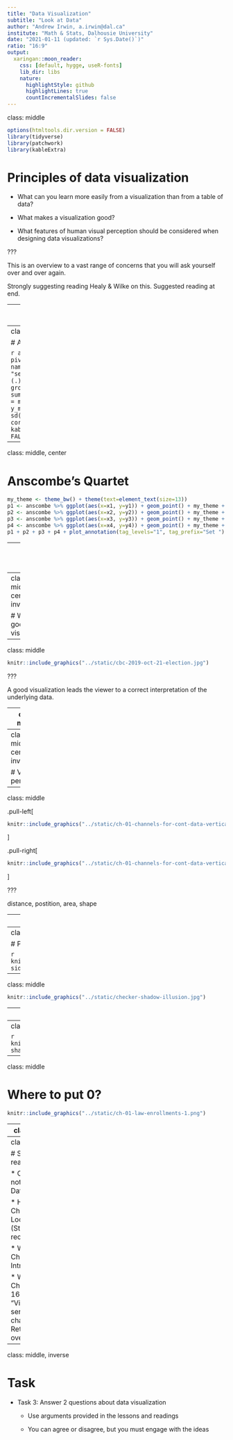 ```yaml
---
title: "Data Visualization"
subtitle: "Look at Data"
author: "Andrew Irwin, a.irwin@dal.ca"
institute: "Math & Stats, Dalhousie University"
date: "2021-01-11 (updated: `r Sys.Date()`)"
ratio: "16:9"
output:
  xaringan::moon_reader:
    css: [default, hygge, useR-fonts]
    lib_dir: libs
    nature:
      highlightStyle: github
      highlightLines: true
      countIncrementalSlides: false
---
```

class: middle

```r
options(htmltools.dir.version = FALSE)
library(tidyverse)
library(patchwork)
library(kableExtra)
```

# Principles of data visualization

* What can you learn more easily from a visualization than from a table of data?

* What makes a visualization good?

* What features of human visual perception should be considered when designing data visualizations?

???

This is an overview to a vast range of concerns that you will ask yourself over and over again.

Strongly suggesting reading Healy & Wilke on this. Suggested reading at end.

---
class: middle, center, inverse

# Why visualize data?

---
class: middle, center

# Anscombe's Quartet

```r
anscombe %>%
 pivot_longer(everything(),
   names_to = c(".value", "set"),
   names_pattern = "(.)(.)"
 ) %>% group_by(set) %>%
  summarize(n = n(), 
            x_mean = mean(x),
            x_sd = sd(x),
            y_mean = mean(y),
            y_sd = sd(y),
            correlation = cor(x,y)) %>%
  kable() %>%
  kable_styling(full_width = FALSE)
```

---
class: middle, center

# Anscombe's Quartet

```r
my_theme <- theme_bw() + theme(text=element_text(size=13))
p1 <- anscombe %>% ggplot(aes(x=x1, y=y1)) + geom_point() + my_theme + labs(x="", y="") + geom_smooth(method="lm")
p2 <- anscombe %>% ggplot(aes(x=x2, y=y2)) + geom_point() + my_theme + labs(x="", y="") + geom_smooth(method="lm")
p3 <- anscombe %>% ggplot(aes(x=x3, y=y3)) + geom_point() + my_theme + labs(x="", y="") + geom_smooth(method="lm")
p4 <- anscombe %>% ggplot(aes(x=x4, y=y4)) + geom_point() + my_theme + labs(x="", y="") + geom_smooth(method="lm")
p1 + p2 + p3 + p4 + plot_annotation(tag_levels="1", tag_prefix="Set ")
```

---
class: middle, center

# Datasaurus Dozen

```r
knitr::include_graphics("../static/datasaurus.gif")
```

---
class: middle, center, inverse

# What is a good visualization?


---
class: middle

```r
knitr::include_graphics("../static/cbc-2019-oct-21-election.jpg")
```

???

A good visualization leads the viewer to a correct interpretation of the underlying data.


---
class: middle

```r
knitr::include_graphics("../static/time-survey.jpeg")
```

???

Bad data. Or more realistically, the data are not what the reader thinks they are.


---
class: middle, center, inverse

# Visual perception


---
class: middle

.pull-left[
```r
knitr::include_graphics("../static/ch-01-channels-for-cont-data-vertical-A.png")
```
]

.pull-right[
```r
knitr::include_graphics("../static/ch-01-channels-for-cont-data-vertical-B.png")
```
]


???

distance, postition, area, shape


---
class: middle

# Proportions: bar and pie charts

```r
knitr::include_graphics("../static/marketshare-pies-1.png")
```

???

---
class: middle

# Proportions: bar and pie charts

```r
knitr::include_graphics("../static/marketshare-side-by-side-1.png")
```

---
class: middle

```r
knitr::include_graphics("../static/checker-shadow-illusion.jpg")
```

---
class: middle

```r
knitr::include_graphics("../static/checker-shadow-illusion-selected2.jpg")
```

---
class: middle

```r
knitr::include_graphics("../static/checker-shadow-illusion-selected3.jpg")
```


---
class: middle

# Where to put 0?

```r
knitr::include_graphics("../static/ch-01-law-enrollments-1.png")
```

---
class: middle

# Where to put 0?

```r
knitr::include_graphics("../static/ch-01-law-enrollments-2.png")
```


---
class: middle

# Suggested reading

* Course notes: Look at Data

* Healy. Chapter 1: Look at Data (Strongly recommended)

* Wilke. Chapter 1: Introduction

* Wilke. Chapters 5-16: "Visualizing" series of chapters. Return to these over time.

---
class: middle, inverse

# Task

* Task 3: Answer 2 questions about data visualization

  * Use arguments provided in the lessons and readings

  * You can agree or disagree, but you must engage with the ideas


